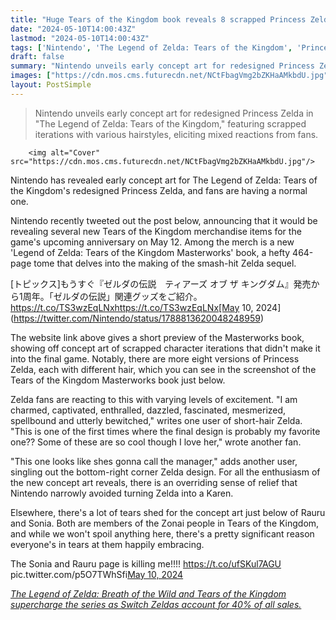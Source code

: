 ```yaml
---
title: "Huge Tears of the Kingdom book reveals 8 scrapped Princess Zelda redesigns, and a loving Rauru and Sonia scene"
date: "2024-05-10T14:00:43Z"
lastmod: "2024-05-10T14:00:43Z"
tags: ['Nintendo', 'The Legend of Zelda: Tears of the Kingdom', 'Princess Zelda', 'Character Design', 'Concept Art']
draft: false
summary: "Nintendo unveils early concept art for redesigned Princess Zelda in 'The Legend of Zelda: Tears of the Kingdom,' featuring scrapped iterations with various hairstyles, eliciting mixed reactions from fans."
images: ["https://cdn.mos.cms.futurecdn.net/NCtFbagVmg2bZKHaAMkbdU.jpg"]
layout: PostSimple
---
```

> Nintendo unveils early concept art for redesigned Princess Zelda in "The Legend of Zelda: Tears of the Kingdom," featuring scrapped iterations with various hairstyles, eliciting mixed reactions from fans.


        <img alt="Cover" src="https://cdn.mos.cms.futurecdn.net/NCtFbagVmg2bZKHaAMkbdU.jpg"/>
        
Nintendo has revealed early concept art for The Legend of Zelda: Tears of the Kingdom's redesigned Princess Zelda, and fans are having a normal one.

Nintendo recently tweeted out the post below, announcing that it would be revealing several new Tears of the Kingdom merchandise items for the game's upcoming anniversary on May 12. Among the merch is a new 'Legend of Zelda: Tears of the Kingdom Masterworks' book, a hefty 464-page tome that delves into the making of the smash-hit Zelda sequel.

[トピックス]もうすぐ『ゼルダの伝説　ティアーズ オブ ザ キングダム』発売から1周年。「ゼルダの伝説」関連グッズをご紹介。https://t.co/TS3wzEqLNxhttps://t.co/TS3wzEqLNx[May 10, 2024](https://twitter.com/Nintendo/status/1788813620048248959)

The website link above gives a short preview of the Masterworks book, showing off concept art of scrapped character iterations that didn't make it into the final game. Notably, there are more eight versions of Princess Zelda, each with different hair, which you can see in the screenshot of the Tears of the Kingdom Masterworks book just below.

Zelda fans are reacting to this with varying levels of excitement. "I am charmed, captivated, enthralled, dazzled, fascinated, mesmerized, spellbound and utterly bewitched," writes one user of short-hair Zelda. "This is one of the first times where the final design is probably my favorite one?? Some of these are so cool though I love her," wrote another fan.

"This one looks like shes gonna call the manager," adds another user, singling out the bottom-right corner Zelda design. For all the enthusiasm of the new concept art reveals, there is an overriding sense of relief that Nintendo narrowly avoided turning Zelda into a Karen.

Elsewhere, there's a lot of tears shed for the concept art just below of Rauru and Sonia. Both are members of the Zonai people in Tears of the Kingdom, and while we won't spoil anything here, there's a pretty significant reason everyone's in tears at them happily embracing.

The Sonia and Rauru page is killing me!!!! https://t.co/ufSKul7AGU pic.twitter.com/p5O7TWhSfi[May 10, 2024](https://twitter.com/eksirberries/status/1788922075442258431)

[<em>The Legend of Zelda: Breath of the Wild and Tears of the Kingdom supercharge the series as Switch Zeldas account for 40% of all sales.</em>](https://www.gamesradar.com/games/the-legend-of-zelda/the-legend-of-zelda-breath-of-the-wild-and-tears-of-the-kingdom-supercharge-the-series-as-switch-zeldas-account-for-40-of-all-sales/)
        